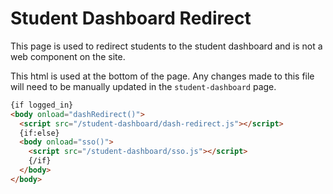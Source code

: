 

<Meta of={StudentDashboardStories} />

# Student Dashboard Redirect

This page is used to redirect students to the student dashboard and is not a web component on the site.

This html is used at the bottom of the page. Any changes made to this file will need to be manually updated in the `student-dashboard` page.

```html
{if logged_in}
<body onload="dashRedirect()">
  <script src="/student-dashboard/dash-redirect.js"></script>
  {if:else}
  <body onload="sso()">
    <script src="/student-dashboard/sso.js"></script>
    {/if}
  </body>
</body>
```

<Canvas of={StudentDashboardStories.Default} />
